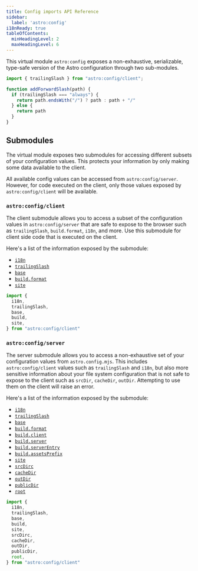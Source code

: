 ```yaml
---
title: Config imports API Reference
sidebar:
  label: 'astro:config'
i18nReady: true
tableOfContents:
  minHeadingLevel: 2
  maxHeadingLevel: 6
---
```



<p><Since v="5.7.0" /></p>

This virtual module `astro:config` exposes a non-exhaustive, serializable, type-safe version of the Astro configuration through two sub-modules.

```js title="src/utils.js" ins={1}
import { trailingSlash } from "astro:config/client";

function addForwardSlash(path) {
  if (trailingSlash === "always") {
    return path.endsWith("/") ? path : path + "/"
  } else {
    return path
  }
}
```

## Submodules

The virtual module exposes two submodules for accessing different subsets of your configuration values. This protects your information by only making some data available to the client.

All available config values can be accessed from `astro:config/server`. However, for code executed on the client, only those values exposed by `astro:config/client` will be available.

### `astro:config/client`

The client submodule allows you to access a subset of the configuration values in `astro:config/server` that are safe to expose to the browser such as `trailingSlash`, `build.format`, `i18n`, and more. Use this submodule for client side code that is executed on the client.

Here's a list of the information exposed by the submodule:

- [`i18n`](/en/reference/configuration-reference/#i18n)
- [`trailingSlash`](/en/reference/configuration-reference/#trailingslash)
- [`base`](/en/reference/configuration-reference/#base)
- [`build.format`](/en/reference/configuration-reference/#buildformat)
- [`site`](/en/reference/configuration-reference/#site)

```js
import {
  i18n, 
  trailingSlash,
  base,
  build,
  site,
} from "astro:config/client"
```

### `astro:config/server`

The server submodule allows you to access a non-exhaustive set of your configuration values from `astro.config.mjs`. This includes `astro:config/client` values such as `trailingSlash` and `i18n`, but also more sensitive information about your file system configuration that is not safe to expose to the client such as `srcDir`, `cacheDir`, `outDir`. Attempting to use them on the client will raise an error.

Here's a list of the information exposed by the submodule:
- [`i18n`](/en/reference/configuration-reference/#i18n)
- [`trailingSlash`](/en/reference/configuration-reference/#trailingslash)
- [`base`](/en/reference/configuration-reference/#base)
- [`build.format`](/en/reference/configuration-reference/#buildformat)
- [`build.client`](/en/reference/configuration-reference/#buildclient)
- [`build.server`](/en/reference/configuration-reference/#buildserver)
- [`build.serverEntry`](/en/reference/configuration-reference/#buildserverentry)
- [`build.assetsPrefix`](/en/reference/configuration-reference/#buildassetsprefix)
- [`site`](/en/reference/configuration-reference/#site)
- [`srcDirc`](/en/reference/configuration-reference/#srcdir)
- [`cacheDir`](/en/reference/configuration-reference/#cachedir)
- [`outDir`](/en/reference/configuration-reference/#outdir)
- [`publicDir`](/en/reference/configuration-reference/#publicdir)
- [`root`](/en/reference/configuration-reference/#root)

```js
import {
  i18n, 
  trailingSlash,
  base,
  build,
  site,
  srcDirc,
  cacheDir,
  outDir,
  publicDir,
  root,
} from "astro:config/client"
```
